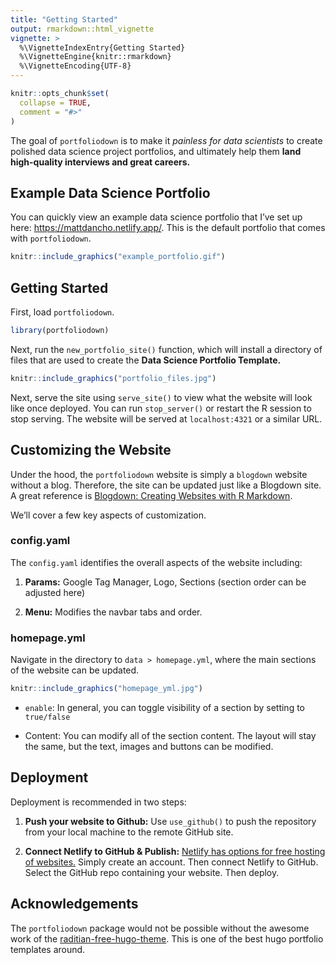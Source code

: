 ```yaml
---
title: "Getting Started"
output: rmarkdown::html_vignette
vignette: >
  %\VignetteIndexEntry{Getting Started}
  %\VignetteEngine{knitr::rmarkdown}
  %\VignetteEncoding{UTF-8}
---
```


```r
knitr::opts_chunk$set(
  collapse = TRUE,
  comment = "#>"
)
```


The goal of `portfoliodown` is to make it _painless for data scientists_ to create polished data science project portfolios, and ultimately help them __land high-quality interviews and great careers.__ 

## Example Data Science Portfolio

You can quickly view an example data science portfolio that I've set up here:  [https://mattdancho.netlify.app/](https://mattdancho.netlify.app/). This is the default portfolio that comes with `portfoliodown`.

```r
knitr::include_graphics("example_portfolio.gif")
```



## Getting Started

First, load `portfoliodown`. 

```r
library(portfoliodown)
```


Next, run the `new_portfolio_site()` function, which will install a directory of files that are used to create the __Data Science Portfolio Template.__

```r
knitr::include_graphics("portfolio_files.jpg")
```

Next, serve the site using `serve_site()` to view what the website will look like once deployed. You can run `stop_server()` or restart the R session to stop serving. The website will be served at `localhost:4321` or a similar URL. 


## Customizing the Website

Under the hood, the `portfoliodown` website is simply a `blogdown` website without a blog. Therefore, the site can be updated just like a Blogdown site. A great reference is [Blogdown: Creating Websites with R Markdown](https://bookdown.org/yihui/blogdown/).

We'll cover a few key aspects of customization. 

### config.yaml

The `config.yaml` identifies the overall aspects of the website including:

1. __Params:__ Google Tag Manager, Logo, Sections (section order can be adjusted here)

2. __Menu:__ Modifies the navbar tabs and order. 

### homepage.yml

Navigate in the directory to `data > homepage.yml`, where the main sections of the website can be updated. 

```r
knitr::include_graphics("homepage_yml.jpg")
```

- `enable`: In general, you can toggle visibility of a section by setting to `true/false`

- Content: You can modify all of the section content. The layout will stay the same, but the text, images and buttons can be modified.

## Deployment

Deployment is recommended in two steps:

1. __Push your website to Github:__ Use `use_github()` to push the repository from your local machine to the remote GitHub site. 

2. __Connect Netlify to GitHub & Publish:__ [Netlify has options for free hosting of websites.](https://www.netlify.com/) Simply create an account. Then connect Netlify to GitHub. Select the GitHub repo containing your website. Then deploy. 


## Acknowledgements

The `portfoliodown` package would not be possible without the awesome work of the [raditian-free-hugo-theme](https://github.com/radity/raditian-free-hugo-theme). This is one of the best hugo portfolio templates around. 

